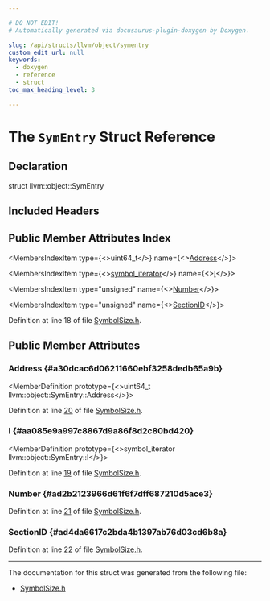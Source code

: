 ```yaml
---

# DO NOT EDIT!
# Automatically generated via docusaurus-plugin-doxygen by Doxygen.

slug: /api/structs/llvm/object/symentry
custom_edit_url: null
keywords:
  - doxygen
  - reference
  - struct
toc_max_heading_level: 3

---
```





# The `SymEntry` Struct Reference

<DoxygenPage pluginConfig={pluginConfig}>



## Declaration

<CodeBlock>struct llvm::object::SymEntry</CodeBlock>

## Included Headers

<IncludesList>
<IncludesListItem
  filePath="llvm/Object/SymbolSize.h"
  permalink="/docs/api/files/include/include/llvm/include/llvm/object/symbolsize-h"
  isLocal="true" />
</IncludesList>

## Public Member Attributes Index

<MembersIndex>

<MembersIndexItem
  type={<>uint64&#95;t</>}
  name={<><a href="#a30dcac6d06211660ebf3258dedb65a9b">Address</a></>}>
</MembersIndexItem>

<MembersIndexItem
  type={<><a href="/docs/api/classes/llvm/object/symbol-iterator">symbol&#95;iterator</a></>}
  name={<><a href="#aa085e9a997c8867d9a86f8d2c80bd420">I</a></>}>
</MembersIndexItem>

<MembersIndexItem
  type="unsigned"
  name={<><a href="#ad2b2123966d61f6f7dff687210d5ace3">Number</a></>}>
</MembersIndexItem>

<MembersIndexItem
  type="unsigned"
  name={<><a href="#ad4da6617c2bda4b1397ab76d03cd6b8a">SectionID</a></>}>
</MembersIndexItem>

</MembersIndex>


Definition at line 18 of file <a href="/docs/api/files/include/include/llvm/include/llvm/object/symbolsize-h">SymbolSize.h</a>.

<SectionDefinition>

## Public Member Attributes

### Address {#a30dcac6d06211660ebf3258dedb65a9b}

<MemberDefinition
  prototype={<>uint64&#95;t llvm::object::SymEntry::Address</>}>

Definition at line <a href="/docs/api/files/include/include/llvm/include/llvm/object/symbolsize-h/#l00020">20</a> of file <a href="/docs/api/files/include/include/llvm/include/llvm/object/symbolsize-h">SymbolSize.h</a>.
</MemberDefinition>

### I {#aa085e9a997c8867d9a86f8d2c80bd420}

<MemberDefinition
  prototype={<>symbol&#95;iterator llvm::object::SymEntry::I</>}>

Definition at line <a href="/docs/api/files/include/include/llvm/include/llvm/object/symbolsize-h/#l00019">19</a> of file <a href="/docs/api/files/include/include/llvm/include/llvm/object/symbolsize-h">SymbolSize.h</a>.
</MemberDefinition>

### Number {#ad2b2123966d61f6f7dff687210d5ace3}

<MemberDefinition
  prototype="unsigned llvm::object::SymEntry::Number">

Definition at line <a href="/docs/api/files/include/include/llvm/include/llvm/object/symbolsize-h/#l00021">21</a> of file <a href="/docs/api/files/include/include/llvm/include/llvm/object/symbolsize-h">SymbolSize.h</a>.
</MemberDefinition>

### SectionID {#ad4da6617c2bda4b1397ab76d03cd6b8a}

<MemberDefinition
  prototype="unsigned llvm::object::SymEntry::SectionID">

Definition at line <a href="/docs/api/files/include/include/llvm/include/llvm/object/symbolsize-h/#l00022">22</a> of file <a href="/docs/api/files/include/include/llvm/include/llvm/object/symbolsize-h">SymbolSize.h</a>.
</MemberDefinition>

</SectionDefinition>

<hr/>

The documentation for this struct was generated from the following file:

<ul>
<li><a href="/docs/api/files/include/include/llvm/include/llvm/object/symbolsize-h">SymbolSize.h</a></li>
</ul>

</DoxygenPage>
